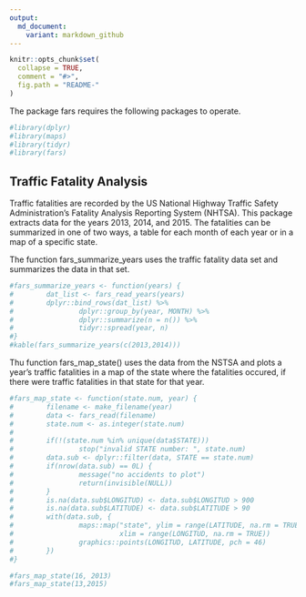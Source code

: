```yaml
---
output:
  md_document:
    variant: markdown_github
---
```


<!-- README.md is generated from README.Rmd. Please edit that file -->

```r
knitr::opts_chunk$set(
  collapse = TRUE,
  comment = "#>",
  fig.path = "README-"
)
```

The package fars requires the following packages to operate.

```r

#library(dplyr)
#library(maps)
#library(tidyr)
#library(fars)

```

## Traffic Fatality Analysis

Traffic fatalities are recorded by the US National Highway Traffic Safety Administration's Fatality Analysis Reporting System (NHTSA). This package extracts data for the years 2013, 2014, and 2015. The fatalities can be summarized in one of two ways, a table for each month of each year or in a map of a specific state.

The function fars_summarize_years uses the traffic fatality data set and summarizes the data in that set.

```r
#fars_summarize_years <- function(years) {
#        dat_list <- fars_read_years(years)
#        dplyr::bind_rows(dat_list) %>% 
#                dplyr::group_by(year, MONTH) %>% 
#                dplyr::summarize(n = n()) %>%
#                tidyr::spread(year, n)
#}
#kable(fars_summarize_years(c(2013,2014)))
```

Thu function fars_map_state() uses the data from the NSTSA and plots a year's traffic fatalities in a map of the state where the fatalities occured, if there were traffic fatalities in that state for that year.

```r
#fars_map_state <- function(state.num, year) {
#        filename <- make_filename(year)
#        data <- fars_read(filename)
#        state.num <- as.integer(state.num)
#
#        if(!(state.num %in% unique(data$STATE)))
#                stop("invalid STATE number: ", state.num)
#        data.sub <- dplyr::filter(data, STATE == state.num)
#        if(nrow(data.sub) == 0L) {
#                message("no accidents to plot")
#                return(invisible(NULL))
#        }
#        is.na(data.sub$LONGITUD) <- data.sub$LONGITUD > 900
#        is.na(data.sub$LATITUDE) <- data.sub$LATITUDE > 90
#        with(data.sub, {
#                maps::map("state", ylim = range(LATITUDE, na.rm = TRUE),
#                          xlim = range(LONGITUD, na.rm = TRUE))
#                graphics::points(LONGITUD, LATITUDE, pch = 46)
#        })
#}

#fars_map_state(16, 2013)
#fars_map_state(13,2015)
```
